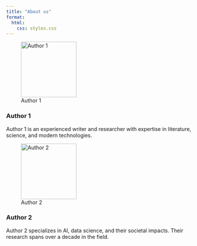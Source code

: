 ```yaml
---
title: "About us"
format:
  html:
    css: styles.css
---
```


:::{.grid}

::: {.g-col-6}
![Author 1](assets/images/author1.jpg){.author-image width=150px}

### Author 1
Author 1 is an experienced writer and researcher with expertise in literature, science, and modern technologies.
:::

::: {.g-col-6}
![Author 2](assets/images/author2.jpg){.author-image width=150px}

### Author 2
Author 2 specializes in AI, data science, and their societal impacts. Their research spans over a decade in the field.
:::

:::